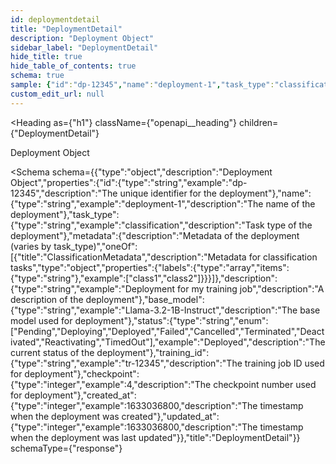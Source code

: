 ```yaml
---
id: deploymentdetail
title: "DeploymentDetail"
description: "Deployment Object"
sidebar_label: "DeploymentDetail"
hide_title: true
hide_table_of_contents: true
schema: true
sample: {"id":"dp-12345","name":"deployment-1","task_type":"classification","metadata":{"labels":["class1","class2"]},"description":"Deployment for my training job","base_model":"Llama-3.2-1B-Instruct","status":"Deployed","training_id":"tr-12345","checkpoint":4,"created_at":1633036800,"updated_at":1633036800}
custom_edit_url: null
---
```



<Heading
  as={"h1"}
  className={"openapi__heading"}
  children={"DeploymentDetail"}
>
</Heading>



Deployment Object

<Schema
  schema={{"type":"object","description":"Deployment Object","properties":{"id":{"type":"string","example":"dp-12345","description":"The unique identifier for the deployment"},"name":{"type":"string","example":"deployment-1","description":"The name of the deployment"},"task_type":{"type":"string","example":"classification","description":"Task type of the deployment"},"metadata":{"description":"Metadata of the deployment (varies by task_type)","oneOf":[{"title":"ClassificationMetadata","description":"Metadata for classification tasks","type":"object","properties":{"labels":{"type":"array","items":{"type":"string"},"example":["class1","class2"]}}}]},"description":{"type":"string","example":"Deployment for my training job","description":"A description of the deployment"},"base_model":{"type":"string","example":"Llama-3.2-1B-Instruct","description":"The base model used for deployment"},"status":{"type":"string","enum":["Pending","Deploying","Deployed","Failed","Cancelled","Terminated","Deactivated","Reactivating","TimedOut"],"example":"Deployed","description":"The current status of the deployment"},"training_id":{"type":"string","example":"tr-12345","description":"The training job ID used for deployment"},"checkpoint":{"type":"integer","example":4,"description":"The checkpoint number used for deployment"},"created_at":{"type":"integer","example":1633036800,"description":"The timestamp when the deployment was created"},"updated_at":{"type":"integer","example":1633036800,"description":"The timestamp when the deployment was last updated"}},"title":"DeploymentDetail"}}
  schemaType={"response"}
>
  
</Schema>
            